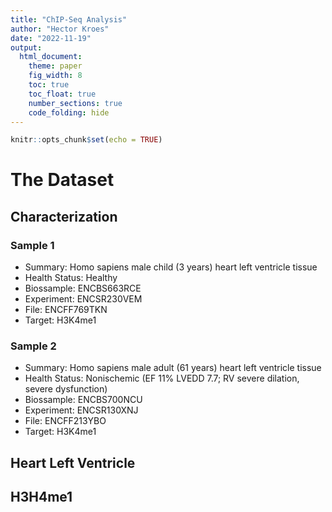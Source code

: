 ```yaml
---
title: "ChIP-Seq Analysis"
author: "Hector Kroes"
date: "2022-11-19"
output:
  html_document:
    theme: paper
    fig_width: 8
    toc: true
    toc_float: true
    number_sections: true
    code_folding: hide
---
```


```r
knitr::opts_chunk$set(echo = TRUE)
```

# The Dataset

## Characterization

### Sample 1

- Summary: Homo sapiens male child (3 years) heart left ventricle tissue
- Health Status: Healthy
- Biossample: 	ENCBS663RCE
- Experiment: ENCSR230VEM
- File: ENCFF769TKN
- Target: H3K4me1

### Sample 2

- Summary: Homo sapiens male adult (61 years) heart left ventricle tissue
- Health Status: Nonischemic (EF 11% LVEDD 7.7; RV severe dilation, severe dysfunction)
- Biossample: ENCBS700NCU
- Experiment: ENCSR130XNJ
- File: ENCFF213YBO
- Target: H3K4me1

## Heart Left Ventricle

## H3H4me1
